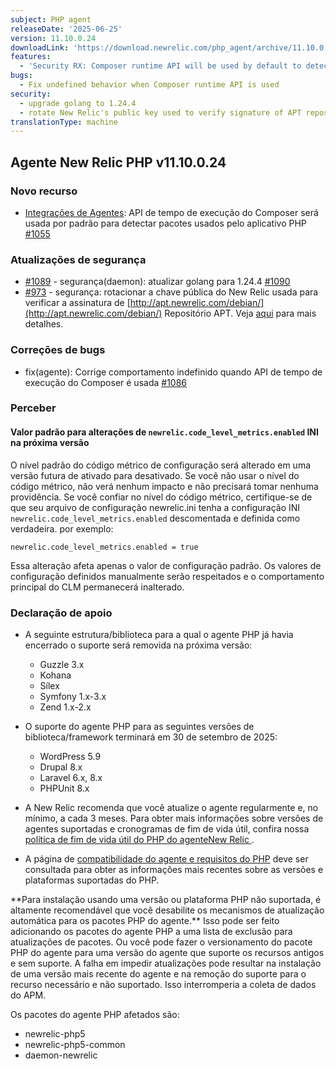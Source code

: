 ```yaml
---
subject: PHP agent
releaseDate: '2025-06-25'
version: 11.10.0.24
downloadLink: 'https://download.newrelic.com/php_agent/archive/11.10.0.24'
features:
  - 'Security RX: Composer runtime API will be used by default to detect packages used by PHP applications'
bugs:
  - Fix undefined behavior when Composer runtime API is used
security:
  - upgrade golang to 1.24.4
  - rotate New Relic's public key used to verify signature of APT repository
translationType: machine
---
```


## Agente New Relic PHP v11.10.0.24

### Novo recurso

* [Integrações de Agentes](https://docs.newrelic.com/docs/vulnerability-management/overview/): API de tempo de execução do Composer será usada por padrão para detectar pacotes usados pelo aplicativo PHP [#1055](https://github.com/newrelic/newrelic-php-agent/pull/1055)

### Atualizações de segurança

* [#1089](https://github.com/newrelic/newrelic-php-agent/issues/1089) - segurança(daemon): atualizar golang para 1.24.4 [#1090](https://github.com/newrelic/newrelic-php-agent/pull/1090)
* [#973](https://github.com/newrelic/newrelic-php-agent/issues/973) - segurança: rotacionar a chave pública do New Relic usada para verificar a assinatura de [http://apt.newrelic.com/debian/](http://apt.newrelic.com/debian/) Repositório APT. Veja [aqui](https://docs.newrelic.com/docs/apm/agents/php-agent/installation/php-agent-installation-ubuntu-debian/#configure-repo) para mais detalhes.

### Correções de bugs

* fix(agente): Corrige comportamento indefinido quando API de tempo de execução do Composer é usada [#1086](https://github.com/newrelic/newrelic-php-agent/pull/1086)

### Perceber

#### Valor padrão para alterações de `newrelic.code_level_metrics.enabled` INI na próxima versão

O nível padrão do código métrico de configuração será alterado em uma versão futura de ativado para desativado. Se você não usar o nível do código métrico, não verá nenhum impacto e não precisará tomar nenhuma providência. Se você confiar no nível do código métrico, certifique-se de que seu arquivo de configuração newrelic.ini tenha a configuração INI `newrelic.code_level_metrics.enabled` descomentada e definida como verdadeira. por exemplo:

```
newrelic.code_level_metrics.enabled = true
```

Essa alteração afeta apenas o valor de configuração padrão. Os valores de configuração definidos manualmente serão respeitados e o comportamento principal do CLM permanecerá inalterado.

### Declaração de apoio

* A seguinte estrutura/biblioteca para a qual o agente PHP já havia encerrado o suporte será removida na próxima versão:

  * Guzzle 3.x
  * Kohana
  * Sílex
  * Symfony 1.x-3.x
  * Zend 1.x-2.x

* O suporte do agente PHP para as seguintes versões de biblioteca/framework terminará em 30 de setembro de 2025:

  * WordPress 5.9
  * Drupal 8.x
  * Laravel 6.x, 8.x
  * PHPUnit 8.x

* A New Relic recomenda que você atualize o agente regularmente e, no mínimo, a cada 3 meses. Para obter mais informações sobre versões de agentes suportadas e cronogramas de fim de vida útil, confira nossa [política de fim de vida útil do PHP do agenteNew Relic ](https://docs.newrelic.com/docs/apm/agents/php-agent/getting-started/php-agent-eol-policy/).

* A página de [compatibilidade do agente e requisitos do PHP](https://docs.newrelic.com/docs/apm/agents/php-agent/getting-started/php-agent-compatibility-requirements/) deve ser consultada para obter as informações mais recentes sobre as versões e plataformas suportadas do PHP.

<Callout variant="important">
  **Para instalação usando uma versão ou plataforma PHP não suportada, é altamente recomendável que você desabilite os mecanismos de atualização automática para os pacotes PHP do agente.** Isso pode ser feito adicionando os pacotes do agente PHP a uma lista de exclusão para atualizações de pacotes. Ou você pode fazer o versionamento do pacote PHP do agente para uma versão do agente que suporte os recursos antigos e sem suporte. A falha em impedir atualizações pode resultar na instalação de uma versão mais recente do agente e na remoção do suporte para o recurso necessário e não suportado. Isso interromperia a coleta de dados do APM.

  Os pacotes do agente PHP afetados são:

  * newrelic-php5
  * newrelic-php5-common
  * daemon-newrelic
</Callout>